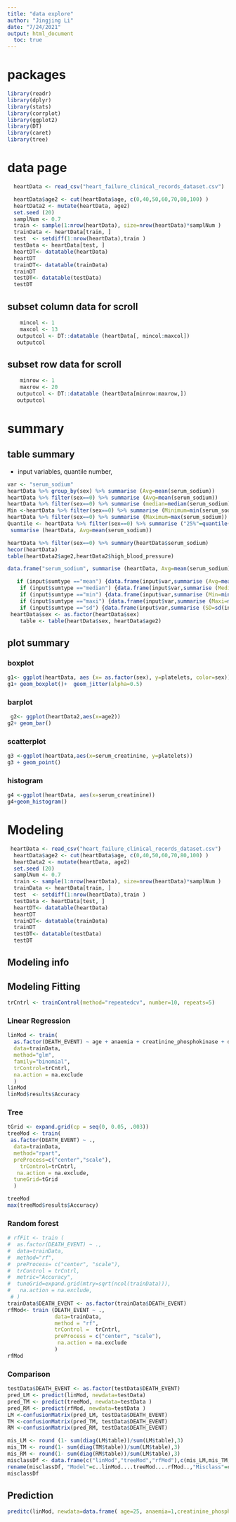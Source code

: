```yaml
---
title: "data explore"
author: "Jingjing Li"
date: "7/24/2021"
output: html_document
  toc: true
---
```

# packages
```r
library(readr)
library(dplyr)
library(stats)
library(corrplot)
library(ggplot2)
library(DT)
library(caret)
library(tree)
```


# data page 
```r
  heartData <- read_csv("heart_failure_clinical_records_dataset.csv")

  heartData$age2 <- cut(heartData$age, c(0,40,50,60,70,80,100) )
  heartData2 <- mutate(heartData, age2)
  set.seed (20)
  samplNum <- 0.7
  train <- sample(1:nrow(heartData), size=nrow(heartData)*samplNum )
  trainData <- heartData[train, ]
  test  <- setdiff(1:nrow(heartData),train )
  testData <- heartData[test, ]
  heartDT<- datatable(heartData)
  heartDT
  trainDT<- datatable(trainData)
  trainDT
  testDT<- datatable(testData)
  testDT
```
## subset column data for scroll

```r

    mincol <- 1
    maxcol <- 13
   outputcol <- DT::datatable (heartData[, mincol:maxcol])
   outputcol
```

## subset row data for scroll

```r

    minrow <- 1
    maxrow <- 20
   outputcol <- DT::datatable (heartData[minrow:maxrow,])
   outputcol
```

# summary
## table summary 
* input variables, quantile number, 
```r
var <- "serum_sodium"
heartData %>% group_by(sex) %>% summarise (Avg=mean(serum_sodium))
heartData %>% filter(sex==0) %>% summarise (Avg=mean(serum_sodium))
heartData %>% filter(sex==0) %>% summarise (median=median(serum_sodium))
Min <-heartData %>% filter(sex==0) %>% summarise (Minimum=min(serum_sodium))
heartData %>% filter(sex==0) %>% summarise (Maximum=max(serum_sodium))
Quantile <- heartData %>% filter(sex==0) %>% summarise ("25%"=quantile(serum_sodium, probes=0.9))
 summarise (heartData, Avg=mean(serum_sodium))

heartData %>% filter(sex==0) %>% summary(heartData$serum_sodium)
hecor(heartData)
table(heartData2$age2,heartData2$high_blood_pressure)

data.frame("serum_sodium", summarise (heartData, Avg=mean(serum_sodium)))

   if (input$sumtype =="mean") {data.frame(input$var,summarise (Avg=mean(input$var)))}
    if (input$sumtype =="median") {data.frame(input$var,summarise (Median=median(input$var)))}
    if (input$sumtype =="min") {data.frame(input$var,summarise (Min=min(input$var)))}
    if (input$sumtype =="maxi") {data.frame(input$var,summarise (Maxi=max(input$var)))}
    if (input$sumtype =="sd") {data.frame(input$var,summarise (SD=sd(input$var)))}
 heartData$sex <- as.factor(heartData$sex)
    table <- table(heartData$sex, heartData$age2)
```
## plot summary
### boxplot
```r
g1<- ggplot(heartData, aes (x= as.factor(sex), y=platelets, color=sex))
g1+ geom_boxplot()+  geom_jitter(alpha=0.5)
```

### barplot
```r
 g2<- ggplot(heartData2,aes(x=age2))
g2+ geom_bar()

```

### scatterplot
```r
g3 <-ggplot(heartData,aes(x=serum_creatinine, y=platelets))
g3 + geom_point()
```

### histogram
```r
g4 <-ggplot(heartData, aes(x=serum_creatinine))
g4+geom_histogram()
```
# Modeling  
```r
 heartData <- read_csv("heart_failure_clinical_records_dataset.csv")
  heartData$age2 <- cut(heartData$age, c(0,40,50,60,70,80,100) )
  heartData2 <- mutate(heartData, age2)
  set.seed (20)
  samplNum <- 0.7
  train <- sample(1:nrow(heartData), size=nrow(heartData)*samplNum )
  trainData <- heartData[train, ]
  test  <- setdiff(1:nrow(heartData),train )
  testData <- heartData[test, ]
  heartDT<- datatable(heartData)
  heartDT
  trainDT<- datatable(trainData)
  trainDT
  testDT<- datatable(testData)
  testDT
```

## Modeling info  
## Modeling Fitting
```r

trCntrl <- trainControl(method="repeatedcv", number=10, repeats=5)
```

### Linear Regression
```r
linMod <- train(
  as.factor(DEATH_EVENT) ~ age + anaemia + creatinine_phosphokinase + diabetes + ejection_fraction  , 
  data=trainData, 
  method="glm",
  family="binomial",
  trControl=trCntrl,
  na.action = na.exclude
  )
linMod
linMod$results$Accuracy
```

### Tree
```r
tGrid <- expand.grid(cp = seq(0, 0.05, .003))
treeMod <- train(
 as.factor(DEATH_EVENT) ~ ., 
  data=trainData, 
  method="rpart",
  preProcess=c("center","scale"),
    trControl=trCntrl,
   na.action = na.exclude,
  tuneGrid=tGrid
  )

treeMod
max(treeMod$results$Accuracy)
```

### Random forest
```r
# rfFit <- train (
#  as.factor(DEATH_EVENT) ~ ., 
#  data=trainData,
#  method="rf",
#  preProcess= c("center", "scale"),
#  trControl = trCntrl,
#  metric="Accuracy",
#  tuneGrid=expand.grid(mtry=sqrt(ncol(trainData))),
#   na.action = na.exclude,
 # )
trainData$DEATH_EVENT <- as.factor(trainData$DEATH_EVENT)
rfMod<- train (DEATH_EVENT ~ ., 
               data=trainData,
               method = "rf",
               trControl =  trCntrl,
               preProcess = c("center", "scale"),
                na.action = na.exclude
               )
rfMod

```
### Comparison
```r
testData$DEATH_EVENT <- as.factor(testData$DEATH_EVENT)
pred_LM <- predict(linMod, newdata=testData)
pred_TM <- predict(treeMod, newdata=testData )
pred_RM <- predict(rfMod, newdata=testData )
LM <-confusionMatrix(pred_LM, testData$DEATH_EVENT)
TM <-confusionMatrix(pred_TM, testData$DEATH_EVENT)
RM <-confusionMatrix(pred_RM, testData$DEATH_EVENT)

mis_LM <- round (1- sum(diag(LM$table))/sum(LM$table),3)
mis_TM <- round(1- sum(diag(TM$table))/sum(LM$table),3)
mis_RM <- round(1- sum(diag(RM$table))/sum(LM$table),3)
misclassDf <- data.frame(c("linMod","treeMod","rfMod"),c(mis_LM,mis_TM, mis_RM))
rename(misclassDf, "Model"=c..linMod....treeMod....rfMod..,"Misclass"=c.mis_LM..mis_TM..mis_RM.)  
misclassDf

```

## Prediction
```r
preditc(linMod, newdata=data.frame( age=25, anaemia=1,creatinine_phosphokinase=, diabetes, ejection_fraction = , high_blood_pressure =, platelets = serum_creatinine =,serum_sodium =sex =smoking = time =)))

```

